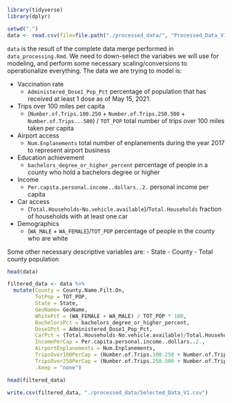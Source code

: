 

```r
library(tidyverse)
library(dplyr)
```

```r
setwd(".")
data <- read.csv(file=file.path("./processed_data/", "Processed_Data_V1.csv"))
```

`data` is the result of the complete data merge performed in `data_processing.Rmd`. We need to down-select the variabes we will use for modeling, and perform some necessary scaling/conversions to operationalize everything. The data we are trying to model is:

- Vaccination rate
  - `Administered_Dose1_Pop_Pct` percentage of population that has received at least 1 dose as of May 15, 2021. 
- Trips over 100 miles per capita
  - (`Number.of.Trips.100.250` + `Number.of.Trips.250.500` + `Number.of.Trips...500`) / `TOT_POP` total number of trips over 100 miles taken per capita
- Airport access
  - `Num.Enplanements` total number of enplanements during the year 2017 to represent airport business
- Education achievement
  - `bachelors_degree_or_higher_percent` percentage of people in a county who hold a bachelors degree or higher
- Income
  - `Per.capita.personal.income..dollars..2.` personal income per capita
- Car access
  - (`Total.Households`-`No.vehicle.available`)/`Total.Households` fraction of households with at least one car
- Demographics
  - (`WA_MALE` + `WA_FEMALE`)/`TOT_POP` percentage of people in the county who are white

Some other necessary descriptive variables are:
- State
- County
- Total county population

```r
head(data)
```
```r
filtered_data <- data %>%
  mutate(County = County.Name.Filt.On, 
         TotPop = TOT_POP, 
         State = State, 
         GeoName= GeoName, 
         WhitePct = (WA_FEMALE + WA_MALE) / TOT_POP * 100, 
         BachelorsPct = bachelors_degree_or_higher_percent, 
         Dose1Pct = Administered_Dose1_Pop_Pct, 
         CarPct = (Total.Households-No.vehicle.available)/Total.Households * 100, 
         IncomePerCap = Per.capita.personal.income..dollars..2., 
         AirportEnplanements = Num.Enplanements, 
         TripsOver100PerCap = (Number.of.Trips.100.250 + Number.of.Trips.250.500 + Number.of.Trips...500) / TOT_POP, 
         TripsOver250PerCap = (Number.of.Trips.250.500 + Number.of.Trips...500) / TOT_POP,
         .keep = "none")
```

```r
head(filtered_data)
```

```r
write.csv(filtered_data, "./processed_data/Selected_Data_V1.csv")

```
